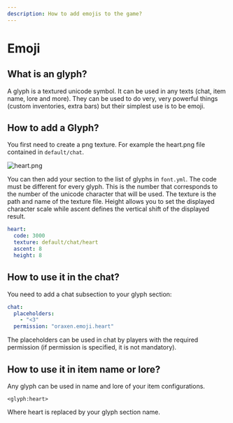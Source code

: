 ```yaml
---
description: How to add emojis to the game?
---
```


# Emoji

## What is an glyph?

A glyph is a textured unicode symbol. It can be used in any texts \(chat, item name, lore and more\). They can be used to do very, very powerful things \(custom inventories, extra bars\) but their simplest use is to be emoji.

## How to add a Glyph?

You first need to create a png texture. For example the heart.png file contained in `default/chat`.

![heart.png](/assets/heart%20%281%29.png)

You can then add your section to the list of glyphs in `font.yml`. The code must be different for every glyph. This is the number that corresponds to the number of the unicode character that will be used. The texture is the path and name of the texture file. Height allows you to set the displayed character scale while ascent defines the vertical shift of the displayed result.

```yaml
heart:
  code: 3000
  texture: default/chat/heart
  ascent: 8
  height: 8
```

## How to use it in the chat?

You need to add a chat subsection to your glyph section:

```yaml
chat:
  placeholders:
    - "<3"
  permission: "oraxen.emoji.heart"
```

The placeholders can be used in chat by players with the required permission \(if permission is specified, it is not mandatory\).

## How to use it in item name or lore?

Any glyph can be used in name and lore of your item configurations.

```text
<glyph:heart>
```

Where heart is replaced by your glyph section name.

